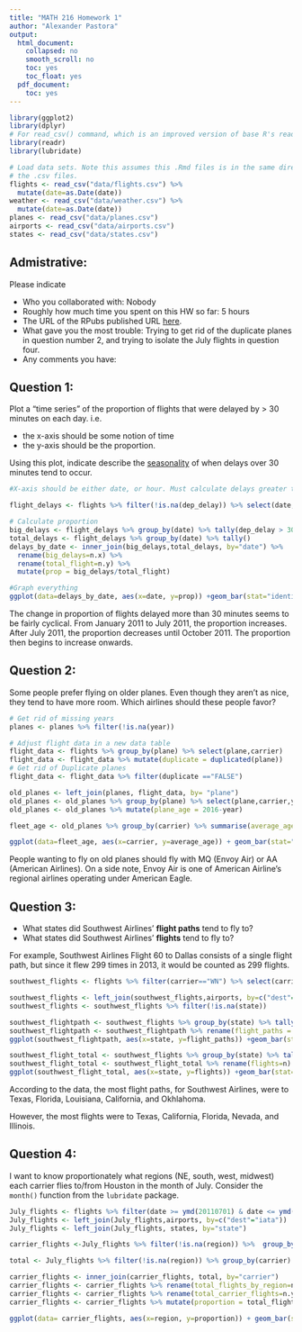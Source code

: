 ```yaml
---
title: "MATH 216 Homework 1"
author: "Alexander Pastora"
output:
  html_document:
    collapsed: no
    smooth_scroll: no
    toc: yes
    toc_float: yes
  pdf_document:
    toc: yes
---
```


```r
library(ggplot2)
library(dplyr)
# For read_csv() command, which is an improved version of base R's read.csv()
library(readr) 
library(lubridate)

# Load data sets. Note this assumes this .Rmd files is in the same directory as
# the .csv files.
flights <- read_csv("data/flights.csv") %>% 
  mutate(date=as.Date(date))
weather <- read_csv("data/weather.csv") %>% 
  mutate(date=as.Date(date))
planes <- read_csv("data/planes.csv")
airports <- read_csv("data/airports.csv")
states <- read_csv("data/states.csv")
```





## Admistrative:

Please indicate

* Who you collaborated with: Nobody
* Roughly how much time you spent on this HW so far: 5 hours
* The URL of the RPubs published URL [here](http://rpubs.com/pinkfan9999/Pre-HW1).
* What gave you the most trouble: Trying to get rid of the duplicate planes in question number 2, and trying to isolate the July flights in question four.
* Any comments you have:





## Question 1:

Plot a "time series" of the proportion of flights that were delayed by > 30 minutes on each day.  i.e.
 
* the x-axis should be some notion of time
* the y-axis should be the proportion.

Using this plot, indicate describe the
[seasonality](https://en.wikipedia.org/wiki/Seasonality) of when delays over 30
minutes tend to occur.

```r
#X-axis should be either date, or hour. Must calculate delays greater than 30 min.

flight_delays <- flights %>% filter(!is.na(dep_delay)) %>% select(date,dep_delay)

# Calculate proportion
big_delays <- flight_delays %>% group_by(date) %>% tally(dep_delay > 30)
total_delays <- flight_delays %>% group_by(date) %>% tally()
delays_by_date <- inner_join(big_delays,total_delays, by="date") %>% 
  rename(big_delays=n.x) %>% 
  rename(total_flight=n.y) %>% 
  mutate(prop = big_delays/total_flight)

#Graph everything
ggplot(data=delays_by_date, aes(x=date, y=prop)) +geom_bar(stat="identity") + geom_smooth(se=FALSE) + xlab("Date") + ylab("Proportion of Flights Delayed > 30 minutes")
```

The change in proportion of flights delayed more than 30 minutes seems to be fairly cyclical. From January 2011 to July 2011, the proportion increases. After July 2011, the proportion decreases until October 2011. The proportion then begins to increase onwards. 


## Question 2:

Some people prefer flying on older planes.  Even though they aren't as nice,
they tend to have more room.  Which airlines should these people favor?

```r
# Get rid of missing years
planes <- planes %>% filter(!is.na(year))

# Adjust flight data in a new data table
flight_data <- flights %>% group_by(plane) %>% select(plane,carrier)
flight_data <- flight_data %>% mutate(duplicate = duplicated(plane))
# Get rid of Duplicate planes
flight_data <- flight_data %>% filter(duplicate =="FALSE")

old_planes <- left_join(planes, flight_data, by= "plane")
old_planes <- old_planes %>% group_by(plane) %>% select(plane,carrier,year)
old_planes <- old_planes %>% mutate(plane_age = 2016-year)

fleet_age <- old_planes %>% group_by(carrier) %>% summarise(average_age = mean(plane_age))

ggplot(data=fleet_age, aes(x=carrier, y=average_age)) + geom_bar(stat="identity")
```

People wanting to fly on old planes should fly with MQ (Envoy Air) or AA (American Airlines). On a side note, Envoy Air is one of American Airline's regional airlines operating under American Eagle.



## Question 3:

* What states did Southwest Airlines' **flight paths** tend to fly to?
* What states did Southwest Airlines' **flights** tend to fly to?

For example, Southwest Airlines Flight 60 to Dallas consists of a single flight
path, but since it flew 299 times in 2013, it would be counted as 299 flights.

```r
southwest_flights <- flights %>% filter(carrier=="WN") %>% select(carrier,flight, dest, time)

southwest_flights <- left_join(southwest_flights,airports, by=c("dest"="iata"))
southwest_flights <- southwest_flights %>% filter(!is.na(state))

southwest_flightpath <- southwest_flights %>% group_by(state) %>% tally()
southwest_flightpath <- southwest_flightpath %>% rename(flight_paths = n)
ggplot(southwest_flightpath, aes(x=state, y=flight_paths)) +geom_bar(stat="identity") + ggtitle("Southwest Flight Paths")

southwest_flight_total <- southwest_flights %>% group_by(state) %>% tally(time)
southwest_flight_total <- southwest_flight_total %>% rename(flights=n)
ggplot(southwest_flight_total, aes(x=state, y=flights)) +geom_bar(stat="identity") +ggtitle("Southwest Flights")

```

According to the data, the most flight paths, for Southwest Airlines, were to Texas, Florida, Louisiana, California, and Okhlahoma. 

However, the most flights were to Texas, California, Florida, Nevada, and Illinois.


## Question 4:

I want to know proportionately what regions (NE, south, west, midwest) each 
carrier flies to/from Houston in the month of July.  Consider the `month()`
function from the `lubridate` package.

```r

July_flights <- flights %>% filter(date >= ymd(20110701) & date <= ymd(20110731))
July_flights <- left_join(July_flights,airports, by=c("dest"="iata"))
July_flights <- left_join(July_flights, states, by="state")

carrier_flights <-July_flights %>% filter(!is.na(region)) %>%  group_by(carrier, region)  %>% tally()

total <- July_flights %>% filter(!is.na(region)) %>% group_by(carrier) %>% tally()

carrier_flights <- inner_join(carrier_flights, total, by="carrier")
carrier_flights <- carrier_flights %>% rename(total_flights_by_region=n.x) 
carrier_flights <- carrier_flights %>% rename(total_carrier_flights=n.y)
carrier_flights <- carrier_flights %>% mutate(proportion = total_flights_by_region/total_carrier_flights)

ggplot(data= carrier_flights, aes(x=region, y=proportion)) + geom_bar(stat="identity") + facet_wrap(~carrier)

```
